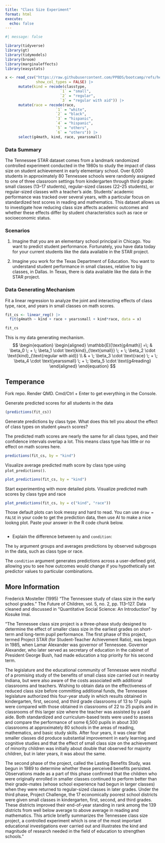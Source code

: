 ```yaml
---
title: "Class Size Experiment"
format: html
execute: 
  echo: false
---
```


```r
#| message: false

library(tidyverse)      
library(gt)             
library(tidymodels)     
library(broom)          
library(marginaleffects) 
library(easystats)   

x <- read_csv("https://raw.githubusercontent.com/PPBDS/bootcamp/refs/heads/master/_internal/data/STAR.csv",
              show_col_types = FALSE) |> 
      mutate(kind = recode(classtype,
                         `1` = "small",
                         `2` = "regular",
                         `3` = "regular with aid")) |> 
      mutate(race = recode(race,
                       `1` = "white",
                       `2` = "black",
                       `3` = "hispanic",
                       `4` = "hispanic",
                       `5` = "others",
                       `6` = "others")) |> 
      select(g4math, kind, race, yearssmall)          
```

### Data Summary

  The Tennessee STAR dataset comes from a landmark randomized controlled experiment conducted in the 1980s to study the impact of class size on student achievement in early elementary school. Over 6,000 students in approximately 80 Tennessee schools were randomly assigned to one of three classroom settings from kindergarten through third grade: small classes (13–17 students), regular-sized classes (22–25 students), or regular-sized classes with a teacher’s aide. Students’ academic performance was tracked over several years, with a particular focus on standardized test scores in reading and mathematics. This dataset allows us to investigate how reducing class size affects academic outcomes and whether these effects differ by student characteristics such as race or socioeconomic status.

### Scenarios

1) Imagine that you are an elementary school principal in Chicago. You want to predict student performance. Fortunately, you have data today for your current students like the data available in the STAR project.

2) Imagine you work for the Texas Department of Education. You want to understand student performance in small classes, relative to big classes, in Dallas. In Texas, there is data available like the data in the STAR project.

### Data Generating Mechanism

Fit a linear regression to analyze the joint and interacting effects of class type, race, and years in small classes on math scores.

```r
fit_cs <- linear_reg() |> 
  fit(g4math ~ kind + race + yearssmall + kind*race, data = x) 
```

```r
fit_cs
```

This is my data generating mechanism. 
$$
\begin{equation}
\begin{aligned}
\mathbb{E}[\text{g4math}] =\; & \beta_0 
\; + \; \beta_1 \cdot \text{kind}_{\text{small}}
\; + \; \beta_2 \cdot \text{kind}_{\text{regular with aid}} \\
& + \; \beta_3 \cdot \text{race}
\; + \; \beta_4 \cdot \text{yearssmall}
\; + \; \beta_5 \cdot \text{g4reading}
\end{aligned}
\end{equation}
$$


## Temperance

Fork repo. Render QMD. Cmd/Ctrl + Enter to get everything in the Console.

Generate predicted scores for all students in the data
```r
(predictions(fit_cs))
```

Generate predictions by class type. What does this tell you about the effect of class types on student `g4math` scores?

The predicted math scores are nearly the same for all class types, and their confidence intervals overlap a lot. This means class type has little or no effect on math scores here.
```r
predictions(fit_cs, by = "kind")
```

Visualize average predicted math score by class type using `plot_predictions()`.

```r
plot_predictions(fit_cs, by = "kind")
```

Start experimenting with more detailed plots. Visualize predicted math scores by class type and race

```r
plot_predictions(fit_cs, by = c("kind", "race"))
```

Those default plots can look messy and hard to read. You can use `draw = FALSE` in your code to get the prediction data, then use AI to make a nice lookng plot. Paste your answer in the R code chunk below. 

```r

```

* Explain the difference between `by` and `condition`:

The `by` argument groups and averages predictions by observed subgroups in the data, such as class type or race.

The `condition` argument generates predictions across a user-defined grid, allowing you to see how outcomes would change if you hypothetically set predictor values to particular combinations.

## More Information

Frederick Mosteller (1995) “The Tennessee study of class size in the early school grades.” The Future of Children, vol. 5, no. 2, pp. 113–127. Data cleaned and discussed in "Quantitative Social Science: An Introduction" by Kosuke Imai.

"The Tennessee class size project is a three-phase study designed to determine the effect of smaller class size in the earliest grades on short-term and long-term pupil performance. The first phase of this project, termed Project STAR (for Student-Teacher Achievement Ratio), was begun in 1985, when Lamar Alexander was governor of Tennessee. Governor Alexander, who later served as secretary of education in the cabinet of President George Bush, had made education a top priority for his second term.

The legislature and the educational community of Tennessee were mindful of a promising study of the benefits of small class size carried out in nearby Indiana, but were also aware of the costs associated with additional classrooms and teachers. Wishing to obtain data on the effectiveness of reduced class size before committing additional funds, the Tennessee legislature authorized this four-year study in which results obtained in kindergarten, first, second, and third grade classrooms of 13 to 17 pupils were compared with those obtained in classrooms of 22 to 25 pupils and in classrooms of this larger size where the teacher was assisted by a paid aide. Both standardized and curriculum-based tests were used to assess and compare the performance of some 6,500 pupils in about 330 classrooms at approximately 80 schools in the areas of reading, mathematics, and basic study skills. After four years, it was clear that smaller classes did produce substantial improvement in early learning and cognitive studies and that the effect of small class size on the achievement of minority children was initially about double that observed for majority children, but in later years, it was about the same.

The second phase of the project, called the Lasting Benefits Study, was begun in 1989 to determine whether these perceived benefits persisted. Observations made as a part of this phase confirmed that the children who were originally enrolled in smaller classes continued to perform better than their grade-mates (whose school experience had begun in larger classes) when they were returned to regular-sized classes in later grades. Under the third phase, Project Challenge, the 17 economically poorest school districts were given small classes in kindergarten, first, second, and third grades. These districts improved their end-of-year standing in rank among the 139 districts from well below average to above average in reading and mathematics. This article briefly summarizes the Tennessee class size project, a controlled experiment which is one of the most important educational investigations ever carried out and illustrates the kind and magnitude of research needed in the field of education to strengthen schools."